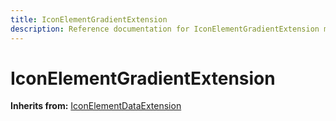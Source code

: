 ```yaml
---
title: IconElementGradientExtension
description: Reference documentation for IconElementGradientExtension meta class
---
```



# IconElementGradientExtension

**Inherits from:** [IconElementDataExtension](/classes/iconelementdataextension)

<ClassDetails file="/db/classes/IconElementGradientExtension.4f94343896f8.json" />

